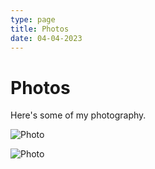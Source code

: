 ```yaml
---
type: page
title: Photos
date: 04-04-2023
---
```


# Photos

Here's some of my photography.


<Image
  src="jupSky.JPG"
  alt="Photo"
  width={1125}
  height={750}
  priority
  className="next-image"
/>


<Image
  src="/images/photo.jpg"
  alt="Photo"
  width={1125}
  height={750}
  priority
  className="next-image"
/>